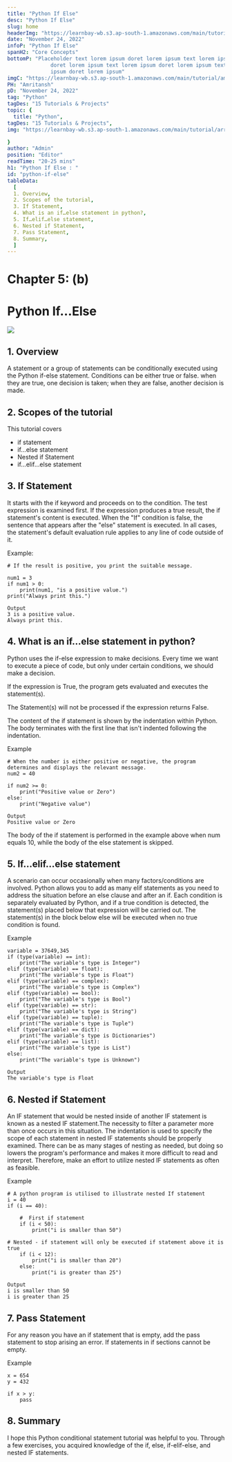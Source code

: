 ```yaml
---
title: "Python If Else"
desc: "Python If Else"
slug: home
headerImg: "https://learnbay-wb.s3.ap-south-1.amazonaws.com/main/tutorial/python.png"
date: "November 24, 2022"
infoP: "Python If Else"
spanH2: "Core Concepts"
bottomP: "Placeholder text lorem ipsum doret lorem ipsum text lorem ipsum
              doret lorem ipsum text lorem ipsum doret lorem ipsum text lorem
              ipsum doret lorem ipsum"
imgC: "https://learnbay-wb.s3.ap-south-1.amazonaws.com/main/tutorial/amritansh.png"
PH: "Amritansh"
pD: "November 24, 2022"
tag: "Python"
tagDes: "15 Tutorials & Projects"
topic: {
  title: "Python",
tagDes: "15 Tutorials & Projects",
img: "https://learnbay-wb.s3.ap-south-1.amazonaws.com/main/tutorial/arrow.png"

}
author: "Admin"
position: "Editor"
readTime: "20-25 mins"
h1: "Python If Else : "
id: "python-if-else"
tableData:
  [
  1. Overview,
  2. Scopes of the tutorial,  
  3. If Statement,  
  4. What is an if…else statement in python?,  
  5. If…elif…else statement,
  6. Nested if Statement,
  7. Pass Statement,
  8. Summary,
  ]
---
```



# **Chapter 5: (b)**


# **Python If…Else**


<img src="https://learnbay-wb.s3.ap-south-1.amazonaws.com/main/tutorial/python+if+else.jpg"></img>



## 1. Overview

A statement or a group of statements can be conditionally executed using the Python if-else statement. Conditions can be either true or false. when they are true, one decision is taken; when they are false, another decision is made.


## 2. Scopes of the tutorial

This tutorial covers



* if statement
* if…else statement
* Nested if Statement
* if…elif…else statement


## 3. If Statement

It starts with the if keyword and proceeds on to the condition. The test expression is examined first. If the expression produces a true result, the if statement's content is executed. When the "If" condition is false, the sentence that appears after the "else" statement is executed. In all cases, the statement's default evaluation rule applies to any line of code outside of it.

Example:


```
# If the result is positive, you print the suitable message.

num1 = 3
if num1 > 0:
    print(num1, "is a positive value.")
print("Always print this.")

Output
3 is a positive value.
Always print this.
```



## 4. What is an if…else statement in python?

Python uses the if-else expression to make decisions. Every time we want to execute a piece of code, but only under certain conditions, we should make a decision.

If the expression is True, the program gets evaluated and executes the statement(s).

The Statement(s) will not be processed if the expression returns False.

The content of the if statement is shown by the indentation within Python. The body terminates with the first line that isn't indented following the indentation.

Example


```
# When the number is either positive or negative, the program determines and displays the relevant message.
num2 = 40

if num2 >= 0:
    print("Positive value or Zero")
else:
    print("Negative value")

Output
Positive value or Zero
```


The body of the if statement is performed in the example above when num equals 10, while the body of the else statement is skipped.


## 5. If…elif…else statement

A scenario can occur occasionally when many factors/conditions are involved. Python allows you to add as many elif statements as you need to address the situation before an else clause and after an if. Each condition is separately evaluated by Python, and if a true condition is detected, the statement(s) placed below that expression will be carried out. The statement(s) in the block below else will be executed when no true condition is found.

Example


```
variable = 37649,345
if (type(variable) == int):
    print("The variable's type is Integer")
elif (type(variable) == float):
    print("The variable's type is Float")
elif (type(variable) == complex):
    print("The variable's type is Complex")
elif (type(variable) == bool):
    print("The variable's type is Bool")
elif (type(variable) == str):
    print("The variable's type is String")
elif (type(variable) == tuple):
    print("The variable's type is Tuple")
elif (type(variable) == dict):
    print("The variable's type is Dictionaries")
elif (type(variable) == list):
    print("The variable's type is List")
else:
    print("The variable's type is Unknown")

Output
The variable's type is Float
```



## 6. Nested if Statement

An IF statement that would be nested inside of another IF statement is known as a nested IF statement.The necessity to filter a parameter more than once occurs in this situation. The indentation is used to specify the scope of each statement in nested IF statements should be properly examined. There can be as many stages of nesting as needed, but doing so lowers the program's performance and makes it more difficult to read and interpret. Therefore, make an effort to utilize nested IF statements as often as feasible.

Example


```
# A python program is utilised to illustrate nested If statement
i = 40
if (i == 40):
    
    #  First if statement
    if (i < 50):
        print("i is smaller than 50")
          
# Nested - if statement will only be executed if statement above it is true
    if (i < 12):
        print("i is smaller than 20")
    else:
        print("i is greater than 25")

Output
i is smaller than 50
i is greater than 25
```



## 7. Pass Statement

For any reason you have an if statement that is empty, add the pass statement to stop arising an error. If statements in if sections cannot be empty.

Example


```
x = 654
y = 432

if x > y:
	pass
```



## 8. Summary

I hope this Python conditional statement tutorial was helpful to you. Through a few exercises, you acquired knowledge of the if, else, if-elif-else, and nested IF statements.


